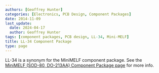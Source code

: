 ```yaml
---
authors: [Geoffrey Hunter]
categories: [Electronics, PCB Design, Component Packages]
date: 2014-11-09
last_update:
  date: 2024-04-17
  author: Geoffrey Hunter
tags: [component packages, PCB design, LL-34, Mini-MELF]
title: LL-34 Component Package
type: page
---
```



LL-34 is a synonym for the MiniMELF component package. See the [MiniMELF (SOD-80, DO-213AA) Component Package page](/pcb-design/component-packages/minimelf-component-package/) for more info.

